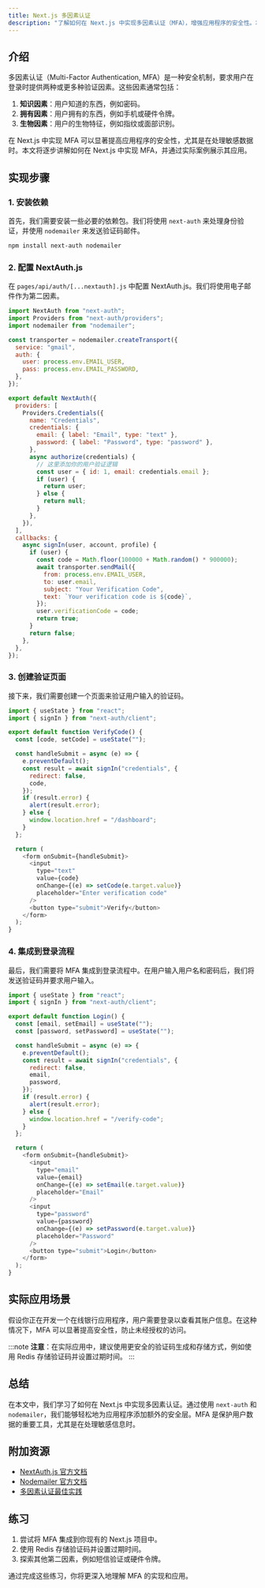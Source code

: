```yaml
---
title: Next.js 多因素认证
description: "了解如何在 Next.js 中实现多因素认证（MFA），增强应用程序的安全性。本指南将逐步讲解 MFA 的概念、实现方法以及实际应用场景。"
---
```


## 介绍

多因素认证（Multi-Factor Authentication, MFA）是一种安全机制，要求用户在登录时提供两种或更多种验证因素。这些因素通常包括：

1. **知识因素**：用户知道的东西，例如密码。
2. **拥有因素**：用户拥有的东西，例如手机或硬件令牌。
3. **生物因素**：用户的生物特征，例如指纹或面部识别。

在 Next.js 中实现 MFA 可以显著提高应用程序的安全性，尤其是在处理敏感数据时。本文将逐步讲解如何在 Next.js 中实现 MFA，并通过实际案例展示其应用。

## 实现步骤

### 1. 安装依赖

首先，我们需要安装一些必要的依赖包。我们将使用 `next-auth` 来处理身份验证，并使用 `nodemailer` 来发送验证码邮件。

```bash
npm install next-auth nodemailer
```

### 2. 配置 NextAuth.js

在 `pages/api/auth/[...nextauth].js` 中配置 NextAuth.js。我们将使用电子邮件作为第二因素。

```javascript
import NextAuth from "next-auth";
import Providers from "next-auth/providers";
import nodemailer from "nodemailer";

const transporter = nodemailer.createTransport({
  service: "gmail",
  auth: {
    user: process.env.EMAIL_USER,
    pass: process.env.EMAIL_PASSWORD,
  },
});

export default NextAuth({
  providers: [
    Providers.Credentials({
      name: "Credentials",
      credentials: {
        email: { label: "Email", type: "text" },
        password: { label: "Password", type: "password" },
      },
      async authorize(credentials) {
        // 这里添加你的用户验证逻辑
        const user = { id: 1, email: credentials.email };
        if (user) {
          return user;
        } else {
          return null;
        }
      },
    }),
  ],
  callbacks: {
    async signIn(user, account, profile) {
      if (user) {
        const code = Math.floor(100000 + Math.random() * 900000);
        await transporter.sendMail({
          from: process.env.EMAIL_USER,
          to: user.email,
          subject: "Your Verification Code",
          text: `Your verification code is ${code}`,
        });
        user.verificationCode = code;
        return true;
      }
      return false;
    },
  },
});
```

### 3. 创建验证页面

接下来，我们需要创建一个页面来验证用户输入的验证码。

```javascript
import { useState } from "react";
import { signIn } from "next-auth/client";

export default function VerifyCode() {
  const [code, setCode] = useState("");

  const handleSubmit = async (e) => {
    e.preventDefault();
    const result = await signIn("credentials", {
      redirect: false,
      code,
    });
    if (result.error) {
      alert(result.error);
    } else {
      window.location.href = "/dashboard";
    }
  };

  return (
    <form onSubmit={handleSubmit}>
      <input
        type="text"
        value={code}
        onChange={(e) => setCode(e.target.value)}
        placeholder="Enter verification code"
      />
      <button type="submit">Verify</button>
    </form>
  );
}
```

### 4. 集成到登录流程

最后，我们需要将 MFA 集成到登录流程中。在用户输入用户名和密码后，我们将发送验证码并要求用户输入。

```javascript
import { useState } from "react";
import { signIn } from "next-auth/client";

export default function Login() {
  const [email, setEmail] = useState("");
  const [password, setPassword] = useState("");

  const handleSubmit = async (e) => {
    e.preventDefault();
    const result = await signIn("credentials", {
      redirect: false,
      email,
      password,
    });
    if (result.error) {
      alert(result.error);
    } else {
      window.location.href = "/verify-code";
    }
  };

  return (
    <form onSubmit={handleSubmit}>
      <input
        type="email"
        value={email}
        onChange={(e) => setEmail(e.target.value)}
        placeholder="Email"
      />
      <input
        type="password"
        value={password}
        onChange={(e) => setPassword(e.target.value)}
        placeholder="Password"
      />
      <button type="submit">Login</button>
    </form>
  );
}
```

## 实际应用场景

假设你正在开发一个在线银行应用程序，用户需要登录以查看其账户信息。在这种情况下，MFA 可以显著提高安全性，防止未经授权的访问。

:::note
**注意**：在实际应用中，建议使用更安全的验证码生成和存储方式，例如使用 Redis 存储验证码并设置过期时间。
:::

## 总结

在本文中，我们学习了如何在 Next.js 中实现多因素认证。通过使用 `next-auth` 和 `nodemailer`，我们能够轻松地为应用程序添加额外的安全层。MFA 是保护用户数据的重要工具，尤其是在处理敏感信息时。

## 附加资源

- [NextAuth.js 官方文档](https://next-auth.js.org/)
- [Nodemailer 官方文档](https://nodemailer.com/about/)
- [多因素认证最佳实践](https://owasp.org/www-project-cheat-sheets/cheatsheets/Multifactor_Authentication_Cheat_Sheet.html)

## 练习

1. 尝试将 MFA 集成到你现有的 Next.js 项目中。
2. 使用 Redis 存储验证码并设置过期时间。
3. 探索其他第二因素，例如短信验证或硬件令牌。

通过完成这些练习，你将更深入地理解 MFA 的实现和应用。